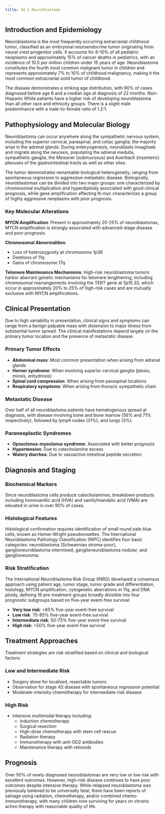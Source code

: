 ```yaml
---
title: 34.1 Neuroblastoma
---
```




## Introduction and Epidemiology

Neuroblastoma is the most frequently occurring extracranial childhood tumor, classified as an embryonal neuroendocrine tumor originating from neural crest progenitor cells. It accounts for 8-10% of all pediatric neoplasms and approximately 15% of cancer deaths in pediatrics, with an incidence of 10.5 per million children under 15 years of age. Neuroblastoma constitutes the fourth most common malignant tumor in children and represents approximately 7% to 10% of childhood malignancy, making it the most common extracranial solid tumor of childhood.

The disease demonstrates a striking age distribution, with 90% of cases diagnosed before age 6 and a median age at diagnosis of 22 months. Non-Hispanic White patients have a higher risk of developing neuroblastoma than all other race and ethnicity groups. There is a slight male predominance with a male-to-female ratio of 1.2:1.

## Pathophysiology and Molecular Biology

Neuroblastoma can occur anywhere along the sympathetic nervous system, including the superior cervical, paraspinal, and celiac ganglia; the majority arise in the adrenal glands. During embryogenesis, neuroblasts invaginate and migrate along the neuraxis, populating the adrenal medulla, sympathetic ganglia, the Meissner (submucosus) and Auerbach (myenteric) plexuses of the gastrointestinal tracts as well as other sites.

The tumor demonstrates remarkable biological heterogeneity, ranging from spontaneous regression to aggressive metastatic disease. Biologically, neuroblastomas can be divided into two major groups: one characterized by chromosomal multiplication and hyperdiploidy associated with good clinical prognosis, while gene amplification affecting N-myc characterizes a group of highly aggressive neoplasms with poor prognosis.

### Key Molecular Alterations

**MYCN Amplification**: Present in approximately 20-25% of neuroblastomas, MYCN amplification is strongly associated with advanced-stage disease and poor prognosis.

**Chromosomal Abnormalities**: 
- Loss of heterozygosity at chromosome 1p36
- Deletions of 11q
- Gains of chromosome 17q

**Telomere Maintenance Mechanisms**: High-risk neuroblastoma tumors harbor aberrant genetic mechanisms for telomere lengthening, including chromosomal rearrangements involving the TERT gene at 5p15.33, which occur in approximately 20% to 25% of high-risk cases and are mutually exclusive with MYCN amplifications.

## Clinical Presentation

Due to high variability in presentation, clinical signs and symptoms can range from a benign palpable mass with distension to major illness from substantial tumor spread. The clinical manifestations depend largely on the primary tumor location and the presence of metastatic disease.

### Primary Tumor Effects
- **Abdominal mass**: Most common presentation when arising from adrenal glands
- **Horner syndrome**: When involving superior cervical ganglia (ptosis, miosis, anhydrosis)
- **Spinal cord compression**: When arising from paraspinal locations
- **Respiratory symptoms**: When arising from thoracic sympathetic chain

### Metastatic Disease
Over half of all neuroblastoma patients have hematogenous spread at diagnosis, with disease involving bone and bone marrow (56% and 71% respectively), followed by lymph nodes (31%), and lungs (3%).

### Paraneoplastic Syndromes
- **Opsoclonus-myoclonus syndrome**: Associated with better prognosis
- **Hypertension**: Due to catecholamine excess
- **Watery diarrhea**: Due to vasoactive intestinal peptide secretion

## Diagnosis and Staging

### Biochemical Markers
Since neuroblastoma cells produce catecholamines, breakdown products including homovanillic acid (HVA) and vanillylmandelic acid (VMA) are elevated in urine in over 90% of cases.

### Histological Features
Histological confirmation requires identification of small round pale blue cells, known as Homer-Wright pseudorosettes. The International Neuroblastoma Pathology Classification (INPC) identifies four basic categories: neuroblastoma (Schwannian stroma-poor), ganglioneuroblastoma intermixed, ganglioneuroblastoma nodular, and ganglioneuroma.

### Risk Stratification
The International Neuroblastoma Risk Group (INRG) developed a consensus approach using patient age, tumor stage, tumor grade and differentiation, histology, MYCN amplification, cytogenetic aberrations in 11q, and DNA ploidy, defining 16 pre-treatment groups broadly divisible into four prognostic subgroups based on five-year event-free survival:

- **Very low risk**: >85% five-year event-free survival
- **Low risk**: 75-85% five-year event-free survival  
- **Intermediate risk**: 50-75% five-year event-free survival
- **High risk**: &lt;50% five-year event-free survival

## Treatment Approaches

Treatment strategies are risk-stratified based on clinical and biological factors:

### Low and Intermediate Risk
- Surgery alone for localized, resectable tumors
- Observation for stage 4S disease with spontaneous regression potential
- Moderate-intensity chemotherapy for intermediate-risk disease

### High Risk
- Intensive multimodal therapy including:
  - Induction chemotherapy
  - Surgical resection
  - High-dose chemotherapy with stem cell rescue
  - Radiation therapy
  - Immunotherapy with anti-GD2 antibodies
  - Maintenance therapy with retinoids

## Prognosis

Over 50% of newly diagnosed neuroblastomas are very low or low risk with excellent outcomes. However, high-risk disease continues to have poor outcomes despite intensive therapy. While relapsed neuroblastoma was previously believed to be universally fatal, there have been reports of salvage using radiation, chemotherapy, and/or combined chemo-immunotherapy, with many children now surviving for years on chronic active therapy with reasonable quality of life.
